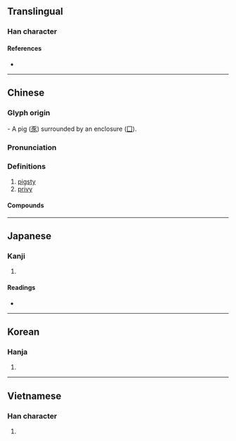 {{character info}}
==Translingual==

===Han character===
{{Han char|rn=31|rad=囗|as=07|sn=10|four=60232|canj=WMSO|ids=⿴囗豕}}

====References====
* {{Han ref|kx=0218.200|dkj=04773|dj=0446.210|hdz=10719.040|uh=5702|ud=22274|bh=D149|bd=53577}}

----

==Chinese==
{{zh-forms|alt=溷}}

===Glyph origin===
{{Han etym}}
{{liushu|p}} - A pig ([[豕]]) surrounded by an enclosure ([[囗]]).

===Pronunciation===
{{zh-pron
|m=hùn
|c=wan6
|mc=y
|oc=y
|ma=
|cat=n
}}

===Definitions===
{{zh-hanzi}}

# [[pigsty]]
# [[privy]] {{gloss|place for defecation and urination}}

====Compounds====
{{zh-der|圊圂|圂腴}}

----

==Japanese==

===Kanji===
{{ja-kanji|grade=|rs=囗07}}

# {{rfdef|ja|sort=囗07}}

====Readings====
* {{ja-readings|on=こん, ごん, かん, だん|kun=かわや, わずら-わす}}

----

==Korean==

===Hanja===
{{ko-hanja|hangeul=혼|rv=hon|mr=hon|y=hon}}

# {{rfdef|ko|sort=囗07}}

----

==Vietnamese==

===Han character===
{{vi-readings|reading=hỗn|rs=囗07}}

# {{rfdef|vi|sort=囗07}}